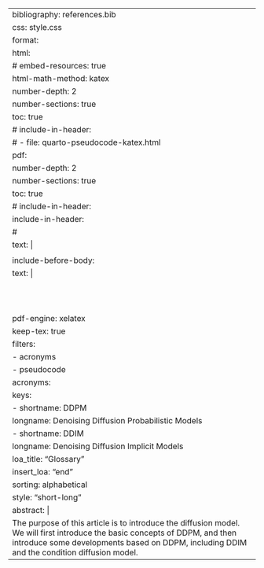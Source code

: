 ---
bibliography: references.bib
css: style.css
format:
  html:
    # embed-resources: true
    html-math-method: katex
    number-depth: 2
    number-sections: true
    toc: true
    # include-in-header:
      # - file: quarto-pseudocode-katex.html
  pdf:
    number-depth: 2
    number-sections: true
    toc: true
    # include-in-header:
    include-in-header:
    # \usepackage{mathtools}
      text: |
        \usepackage{xeCJK}
    include-before-body:
      text: |
        \renewcommand{\Return}{\State \textbf{return}~}
        \newcommand{\Print}{\State \textbf{print}~}
        \newcommand{\Break}{\State \textbf{break}}
        \newcommand{\Continue}{\State \textbf{continue}}
        \newcommand{\True}{\textbf{true}}
        \newcommand{\False}{\textbf{false}}
        \renewcommand{\And}{\textbf{and}~}
        \newcommand{\Or}{\textbf{or}~}
        \renewcommand{\Not}{\textbf{not}~}
        \newcommand{\To}{\textbf{to}~}
        \newcommand{\DownTo}{\textbf{downto}~}
    pdf-engine: xelatex
    keep-tex: true
filters:
  - acronyms  
  - pseudocode
acronyms:
  keys:
  - shortname: DDPM
    longname: Denoising Diffusion Probabilistic Models
  - shortname: DDIM
    longname: Denoising Diffusion Implicit Models
  loa_title: "Glossary"
  insert_loa: "end"
  sorting: alphabetical
  style: "short-long"
abstract: |
  The purpose of this article is to introduce the diffusion model. We will first introduce the basic concepts of DDPM, and then introduce some developments based on DDPM, including DDIM and the condition diffusion model.
---